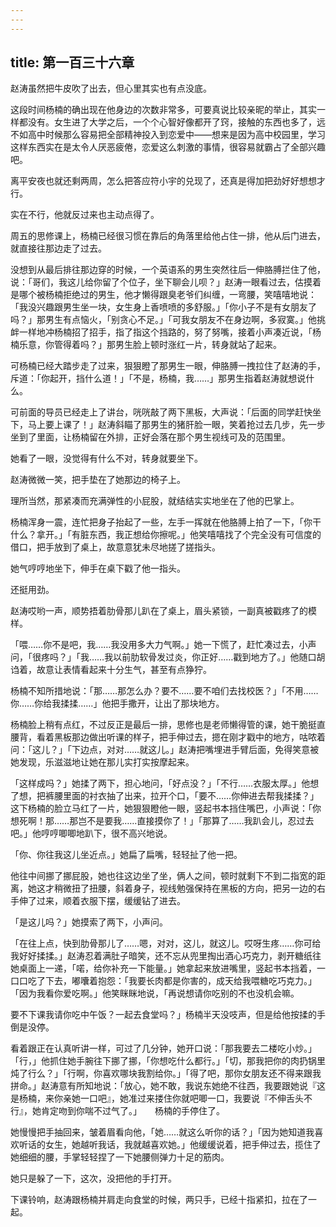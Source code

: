 ```yaml
---
---
---
```

title: 第一百三十六章
---




赵涛虽然把牛皮吹了出去，但心里其实也有点没底。

这段时间杨楠的确出现在他身边的次数非常多，可要真说比较亲昵的举止，其实一样都没有。女生进了大学之后，一个个心智好像都开了窍，接触的东西也多了，远不如高中时候那么容易把全部精神投入到恋爱中——想来是因为高中校园里，学习这样东西实在是太令人厌恶疲倦，恋爱这么刺激的事情，很容易就霸占了全部兴趣吧。

离平安夜也就还剩两周，怎么把答应符小宇的兑现了，还真是得加把劲好好想想才行。

实在不行，他就反过来也主动点得了。

周五的思修课上，杨楠已经很习惯在靠后的角落里给他占住一排，他从后门进去，就直接往那边走了过去。

没想到从最后排往那边穿的时候，一个英语系的男生突然往后一伸胳膊拦住了他，说：「哥们，我这儿给你留了个位子，坐下聊会儿呗？」赵涛一眼看过去，估摸着是哪个被杨楠拒绝过的男生，他才懒得跟臭老爷们纠缠，一弯腰，笑嘻嘻地说：「我没兴趣跟男生坐一块，女生身上香喷喷的多舒服。」「你小子不是有女朋友了吗？」那男生有点恼火，「别贪心不足。」「可我女朋友不在身边啊，多寂寞。」他挑衅一样地冲杨楠招了招手，指了指这个挡路的，努了努嘴，接着小声凑近说，「杨楠乐意，你管得着吗？」那男生脸上顿时涨红一片，转身就站了起来。

可杨楠已经大踏步走了过来，狠狠瞪了那男生一眼，伸胳膊一拽拉住了赵涛的手，斥道：「你起开，挡什么道！」「不是，杨楠，我……」那男生指着赵涛就想说什么。

可前面的导员已经走上了讲台，咣咣敲了两下黑板，大声说：「后面的同学赶快坐下，马上要上课了！」赵涛斜瞄了那男生的猪肝脸一眼，笑着抢过去几步，先一步坐到了里面，让杨楠留在外排，正好会落在那个男生视线可及的范围里。

她看了一眼，没觉得有什么不对，转身就要坐下。

赵涛微微一笑，把手垫在了她那边的椅子上。

理所当然，那紧凑而充满弹性的小屁股，就结结实实地坐在了他的巴掌上。

杨楠浑身一震，连忙把身子抬起了一些，左手一挥就在他胳膊上拍了一下，「你干什么？拿开。」「有脏东西，我正想给你擦呢。」他笑嘻嘻找了个完全没有可信度的借口，把手放到了桌上，故意意犹未尽地搓了搓指头。

她气哼哼地坐下，伸手在桌下戳了他一指头。

还挺用劲。

赵涛哎哟一声，顺势捂着肋骨那儿趴在了桌上，眉头紧锁，一副真被戳疼了的模样。

「喂……你不是吧，我……我没用多大力气啊。」她一下慌了，赶忙凑过去，小声问，「很疼吗？」「我……我以前肋软骨发过炎，你正好……戳到地方了。」他随口胡诌着，故意让表情看起来十分生气，甚至有点狰狞。

杨楠不知所措地说：「那……那怎么办？要不……要不咱们去找校医？」「不用……你……你给我揉揉……」他把手撒开，让出了那块地方。

杨楠脸上稍有点红，不过反正是最后一排，思修也是老师懒得管的课，她干脆挺直腰背，看着黑板那边做出听课的样子，把手伸过去，摁在刚才戳中的地方，咕哝着问：「这儿？」「下边点，对对……就这儿。」赵涛把嘴埋进手臂后面，免得笑意被她发现，乐滋滋地让她在那儿实打实按摩起来。

「这样成吗？」她揉了两下，担心地问，「好点没？」「不行……衣服太厚。」他想了想，把裤腰里面的衬衣抽了出来，拉开个口，「要不……你伸进去帮我揉揉？」这下杨楠的脸立马红了一片，她狠狠瞪他一眼，竖起书本挡住嘴巴，小声说：「你想死啊！那……那岂不是要我……直接摸你了！」「那算了……我趴会儿，忍过去吧。」他哼哼唧唧地趴下，很不高兴地说。

「你、你往我这儿坐近点。」她扁了扁嘴，轻轻扯了他一把。

他往中间挪了挪屁股，她也往这边坐了坐，俩人之间，顿时就剩下不到二指宽的距离，她这才稍微扭了扭腰，斜着身子，视线勉强保持在黑板的方向，把另一边的右手伸了过来，顺着衣服下摆，缓缓钻了进去。

「是这儿吗？」她摸索了两下，小声问。

「在往上点，快到肋骨那儿了……嗯，对对，这儿，就这儿。哎呀生疼……你可给我好好揉揉。」赵涛忍着满肚子暗笑，还不忘从兜里掏出酒心巧克力，剥开糖纸往她桌面上一递，「喏，给你补充一下能量。」她拿起来放进嘴里，竖起书本挡着，一口口吃了下去，嘟囔着抱怨：「我要长肉都是你害的，成天给我喂糖吃巧克力。」「因为我看你爱吃啊。」他笑眯眯地说，「再说想请你吃别的不也没机会嘛。

要不下课我请你吃中午饭？一起去食堂吗？」杨楠半天没吱声，但是给他按揉的手倒是没停。

看着跟正在认真听讲一样，可过了几分钟，她开口说：「那我要去二楼吃小炒。」「行，」他抓住她手腕往下挪了挪，「你想吃什么都行。」「切，那我把你的肉扔锅里炖了行么？」「行啊，你喜欢哪块我割给你。」「得了吧，那你女朋友还不得来跟我拼命。」赵涛意有所知地说：「放心，她不敢，我说东她绝不往西，我要跟她说『这是杨楠，来你亲她一口吧』，她准过来搂住你就吧唧一口，我要说『不伸舌头不行』，她肯定吻到你喘不过气了。」　　杨楠的手停住了。

她慢慢把手抽回来，皱着眉看向他，「她……就这么听你的话？」「因为她知道我喜欢听话的女生，她越听我话，我就越喜欢她。」他缓缓说着，把手伸过去，揽住了她细细的腰，手掌轻轻捏了一下她腰侧弹力十足的筋肉。

她只是躲了一下，这次，没把他的手打开。

下课铃响，赵涛跟杨楠并肩走向食堂的时候，两只手，已经十指紧扣，拉在了一起。